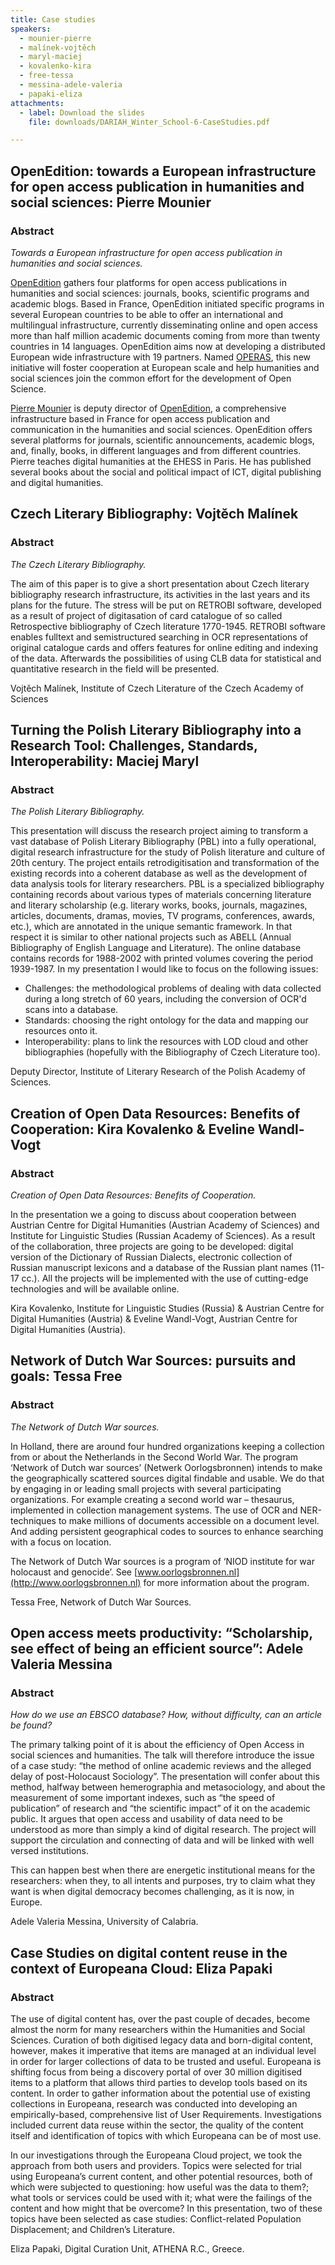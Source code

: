 ```yaml
---
title: Case studies
speakers:
  - mounier-pierre
  - malínek-vojtěch
  - maryl-maciej
  - kovalenko-kira
  - free-tessa
  - messina-adele-valeria
  - papaki-eliza
attachments:
  - label: Download the slides
    file: downloads/DARIAH_Winter_School-6-CaseStudies.pdf

---
```

## OpenEdition: towards a European infrastructure for open access publication in humanities and social sciences: Pierre Mounier

### Abstract

_Towards a European infrastructure for open access publication in humanities and social sciences._

[OpenEdition](http://www.openedition.org/?lang=en) gathers four platforms for open access publications in humanities and social sciences: journals, books, scientific programs and academic blogs. Based in France, OpenEdition initiated specific programs in several European countries to be able to offer an international and multilingual infrastructure, currently disseminating online and open access more than half million academic documents coming from more than twenty countries in 14 languages. OpenEdition aims now at developing a distributed European wide infrastructure with 19 partners. Named [OPERAS](http://operas.hypotheses.org/), this new initiative will foster cooperation at European scale and help humanities and social sciences join the common effort for the development of Open Science.

<Download url="downloads/6.1-Mounier.pdf" />

<Speakers>

<Speaker speaker="mounier-pierre">

[Pierre Mounier](http://orcid.org/0000-0003-0691-6063) is deputy director of [OpenEdition](http://www.openedition.org/?lang=en), a comprehensive infrastructure based in France for open access publication and communication in the humanities and social sciences. OpenEdition offers several platforms for journals, scientific announcements, academic blogs, and, finally, books, in different languages and from different countries. Pierre teaches digital humanities at the EHESS in Paris. He has published several books about the social and political impact of ICT, digital publishing and digital humanities.

</Speaker>

</Speakers>

## Czech Literary Bibliography: Vojtěch Malínek

### Abstract

_The Czech Literary Bibliography._

The aim of this paper is to give a short presentation about Czech literary bibliography research infrastructure, its activities in the last years and its plans for the future. The stress will be put on RETROBI software, developed as a result of project of digitasation of card catalogue of so called Retrospective bibliography of Czech literature 1770-1945. RETROBI software enables fulltext and semistructured searching in OCR representations of original catalogue cards and offers features for online editing and indexing of the data. Afterwards the possibilities of using CLB data for statistical and quantitative research in the field will be presented.

<Download url="downloads/6.2-Malinek.pdf" />

<Speakers>

<Speaker speaker="malínek-vojtěch">

Vojtěch Malínek, Institute of Czech Literature of the Czech Academy of Sciences

</Speaker>

</Speakers>

## Turning the Polish Literary Bibliography into a Research Tool: Challenges, Standards, Interoperability: Maciej Maryl

### Abstract

_The Polish Literary Bibliography._

This presentation will discuss the research project aiming to transform a vast database of Polish Literary Bibliography (PBL) into a fully operational, digital research infrastructure for the study of Polish literature and culture of 20th century. The project entails retrodigitisation and transformation of the existing records into a coherent database as well as the development of data analysis tools for literary researchers. PBL is a specialized bibliography containing records about various types of materials concerning literature and literary scholarship (e.g. literary works, books, journals, magazines, articles, documents, dramas, movies, TV programs, conferences, awards, etc.), which are annotated in the unique semantic framework. In that respect it is similar to other national projects such as ABELL (Annual Bibliography of English Language and Literature). The online database contains records for 1988-2002 with printed volumes covering the period 1939-1987. In my presentation I would like to focus on the following issues:

- Challenges: the methodological problems of dealing with data collected during a long stretch of 60 years, including the conversion of OCR'd scans into a database.
- Standards: choosing the right ontology for the data and mapping our resources onto it.
- Interoperability: plans to link the resources with LOD cloud and other bibliographies (hopefully with the Bibliography of Czech Literature too).

<Download url="downloads/6.3-Maciej.pdf" />

<Speakers>

<Speaker speaker="maryl-maciej">

Deputy Director, Institute of Literary Research of the Polish Academy of Sciences.

</Speaker>

</Speakers>

## Creation of Open Data Resources: Benefits of Cooperation: Kira Kovalenko & Eveline Wandl-Vogt

### Abstract

_Creation of Open Data Resources: Benefits of Cooperation._

In the presentation we a going to discuss about cooperation between Austrian Centre for Digital Humanities (Austrian Academy of Sciences) and Institute for Linguistic Studies (Russian Academy of Sciences). As a result of the collaboration, three projects are going to be developed: digital version of the Dictionary of Russian Dialects, electronic collection of Russian manuscript lexicons and a database of the Russian plant names (11-17 cc.). All the projects will be implemented with the use of cutting-edge technologies and will be available online.

<Download url="downloads/6.4-Kovalenko.pdf" />

<Speakers>

<Speaker speaker="kovalenko-kira">

Kira Kovalenko, Institute for Linguistic Studies (Russia) &amp; Austrian Centre for Digital Humanities (Austria) &amp; Eveline Wandl-Vogt, Austrian Centre for Digital Humanities (Austria).

</Speaker>

</Speakers>

## Network of Dutch War Sources: pursuits and goals: Tessa Free

### Abstract

_The Network of Dutch War sources._

In Holland, there are around four hundred organizations keeping a collection from or about the Netherlands in the Second World War. The program ‘Network of Dutch war sources’ (Netwerk Oorlogsbronnen) intends to make the geographically scattered sources digital findable and usable. We do that by engaging in or leading small projects with several participating organizations. For example creating a second world war – thesaurus, implemented in collection management systems. The use of OCR and NER-techniques to make millions of documents accessible on a document level. And adding persistent geographical codes to sources to enhance searching with a focus on location.

The Network of Dutch War sources is a program of ‘NIOD institute for war holocaust and genocide’. See [www.oorlogsbronnen.nl](http://www.oorlogsbronnen.nl) for more information about the program.

<Download url="downloads/6.5-Free.pdf" />

<Speakers>

<Speaker speaker="free-tessa">

Tessa Free, Network of Dutch War Sources.

</Speaker>

</Speakers>

## Open access meets productivity: “Scholarship, see effect of being an efficient source”: Adele Valeria Messina

### Abstract

_How do we use an EBSCO database? How, without difficulty, can an article be found?_

The primary talking point of it is about the efficiency of Open Access in social sciences and humanities. The talk will therefore introduce the issue of a case study: “the method of online academic reviews and the alleged delay of post-Holocaust Sociology”. The presentation will confer about this method, halfway between hemerographia and metasociology, and about the measurement of some important indexes, such as “the speed of publication” of research and “the scientific impact” of it on the academic public. It argues that open access and usability of data need to be understood as more than simply a kind of digital research. The project will support the circulation and connecting of data and will be linked with well versed institutions.

This can happen best when there are energetic institutional means for the researchers: when they, to all intents and purposes, try to claim what they want is when digital democracy becomes challenging, as it is now, in Europe.

<Download url="downloads/6.6-Messina.pdf" />

<Speakers>

<Speaker speaker="messina-adele-valeria">

Adele Valeria Messina, University of Calabria.

</Speaker>

</Speakers>

## Case Studies on digital content reuse in the context of Europeana Cloud: Eliza Papaki

### Abstract

The use of digital content has, over the past couple of decades, become almost the norm for many researchers within the Humanities and Social Sciences. Curation of both digitised legacy data and born-digital content, however, makes it imperative that items are managed at an individual level in order for larger collections of data to be trusted and useful. Europeana is shifting focus from being a discovery portal of over 30 million digitised items to a platform that allows third parties to develop tools based on its content. In order to gather information about the potential use of existing collections in Europeana, research was conducted into developing an empirically-based, comprehensive list of User Requirements. Investigations included current data reuse within the sector, the quality of the content itself and identification of topics with which Europeana can be of most use.

In our investigations through the Europeana Cloud project, we took the approach from both users and providers. Topics were selected for trial using Europeana’s current content, and other potential resources, both of which were subjected to questioning: how useful was the data to them?; what tools or services could be used with it; what were the failings of the content and how might that be overcome? In this presentation, two of these topics have been selected as case studies: Conflict-related Population Displacement; and Children’s Literature.

<Download url="downloads/6.7-Papaki.pdf" />

<Speakers>

<Speaker speaker="papaki-eliza">

Eliza Papaki, Digital Curation Unit, ATHENA R.C., Greece.

</Speaker>

</Speakers>
